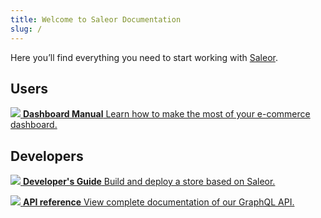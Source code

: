 ```yaml
---
title: Welcome to Saleor Documentation
slug: /
---
```



Here you’ll find everything you need to start working with [Saleor](https://saleor.io).

## Users

<CardGrid home>

[![](icons/using-saleor.svg) **Dashboard Manual** Learn how to make the most of your e-commerce dashboard.](dashboard/index.mdx)

</CardGrid>

## Developers

<CardGrid home>

[![](icons/getting-started.svg) **Developer's Guide** Build and deploy a store based on Saleor.](developer.mdx)

[![](icons/api-reference.svg) **API reference** View complete documentation of our GraphQL API.](developer/api-reference/introduction)
</CardGrid>
